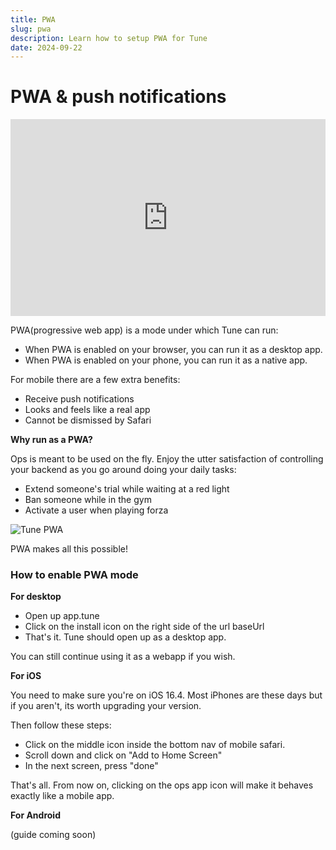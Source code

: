 ```yaml
---
title: PWA
slug: pwa
description: Learn how to setup PWA for Tune
date: 2024-09-22
---
```



# PWA & push notifications


<iframe width="100%" height="315" src="https://www.youtube.com/embed/R4lbQNsGPfg" title="Tune setup using Docker image" frameborder="0" allow="accelerometer; autoplay; clipboard-write; encrypted-media; gyroscope; picture-in-picture; web-share" referrerpolicy="strict-origin-when-cross-origin" allowfullscreen></iframe>

PWA(progressive web app) is a mode under which Tune can run:

- When PWA is enabled on your browser, you can run it as a desktop app.
- When PWA is enabled on your phone, you can run it as a native app.

For mobile there are a few extra benefits:

- Receive push notifications
- Looks and feels like a real app
- Cannot be dismissed by Safari

**Why run as a PWA?**

Ops is meant to be used on the fly. Enjoy the utter satisfaction of controlling your backend as you go around doing your daily tasks:

- Extend someone's trial while waiting at a red light
- Ban someone while in the gym
- Activate a user when playing forza

![Tune PWA](/images/pitch/ops_insitu.jpg)

PWA makes all this possible!

### How to enable PWA mode

**For desktop**

- Open up app.tune
- Click on the install icon on the right side of the url baseUrl
- That's it. Tune should open up as a desktop app.

You can still continue using it as a webapp if you wish.

**For iOS**

You need to make sure you're on iOS 16.4. Most iPhones are these days but if you aren't, its worth upgrading your version.

Then follow these steps:

- Click on the middle icon inside the bottom nav of mobile safari.
- Scroll down and click on "Add to Home Screen"
- In the next screen, press "done"

That's all. From now on, clicking on the ops app icon will make it behaves exactly like a mobile app.

**For Android**

(guide coming soon)